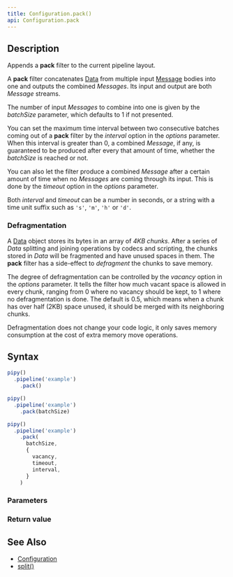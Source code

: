```yaml
---
title: Configuration.pack()
api: Configuration.pack
---
```


## Description

Appends a **pack** filter to the current pipeline layout.

A **pack** filter concatenates [Data](/reference/api/Data) from multiple input [Message](/reference/api/Message) bodies into one and outputs the combined _Messages_. Its input and output are both _Message_ streams.

<FilterDiagram
  name="pack"
  input="Message x N"
  output="Message"
/>

The number of input _Messages_ to combine into one is given by the _batchSize_ parameter, which defaults to 1 if not presented.

You can set the maximum time interval between two consecutive batches coming out of a **pack** filter by the _interval_ option in the _options_ parameter. When this interval is greater than 0, a combined _Message_, if any, is guaranteed to be produced after every that amount of time, whether the _batchSize_ is reached or not.

You can also let the filter produce a combined _Message_ after a certain amount of time when no _Messages_ are coming through its input. This is done by the _timeout_ option in the _options_ parameter.

Both _interval_ and _timeout_ can be a number in seconds, or a string with a time unit suffix such as `'s'`, `'m'`, `'h'` or `'d'`.

### Defragmentation

A [Data](/reference/api/Data) object stores its bytes in an array of _4KB chunks_. After a series of _Data_ splitting and joining operations by codecs and scripting, the chunks stored in _Data_ will be fragmented and have unused spaces in them. The **pack** filter has a side-effect to _defragment_ the chunks to save memory.

The degree of defragmentation can be controlled by the _vacancy_ option in the _options_ parameter. It tells the filter how much vacant space is allowed in every chunk, ranging from 0 where no vacancy should be kept, to 1 where no defragmentation is done. The default is 0.5, which means when a chunk has over half (2KB) space unused, it should be merged with its neighboring chunks.

Defragmentation does not change your code logic, it only saves memory consumption at the cost of extra memory move operations.

## Syntax

``` js
pipy()
  .pipeline('example')
    .pack()

pipy()
  .pipeline('example')
    .pack(batchSize)

pipy()
  .pipeline('example')
    .pack(
      batchSize,
      {
        vacancy,
        timeout,
        interval,
      }
    )
```

### Parameters

<Parameters/>

### Return value

<ReturnValue/>

## See Also

* [Configuration](/reference/api/Configuration)
* [split()](/reference/api/Configuration/split)
